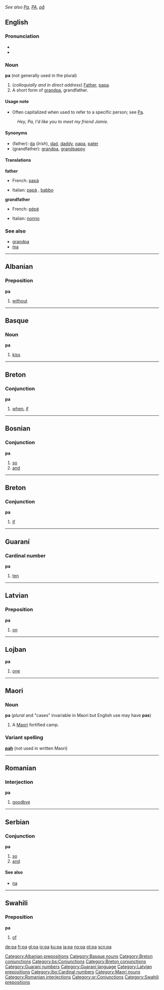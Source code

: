 ''See also [[Pa]], [[PA]], [[på]]''
==English==
===Pronunciation===
*{{IPA|/paː/}}
*{{SAMPA|/pa:/}}

===Noun===
'''pa''' (not generally used in the plural)

#(''colloquially and in direct address'') [[Father]], [[papa]].
#A short form of [[grandpa]], grandfather.

====Usage note====
*Often capitalized when used to refer to a specific person; see [[Pa]].
:''Hey, Pa, I'd like you to meet my friend Jamie.''

====Synonyms====
*(father): [[da]] (''Irish''), [[dad]], [[daddy]], [[papa]], [[pater]]
*(grandfather): [[grandpa]], [[grandpappy]]

====Translations====

'''father'''
{{top}}
*French: [[papà#French|papà]] {{m}}
{{mid}}
*Italian: [[papà#Italian|papà]] {{m}}, [[babbo#Italian|babbo]] {{m}}
{{bottom}}

'''grandfather'''
{{top}}
*French: [[pépé]] {{m}}
{{mid}}
*Italian: [[nonno]] {{m}}
{{bottom}}

===See also===
*[[grandpa]]
*[[ma]]

----

==Albanian==
===Preposition===
'''pa'''

# [[without]]

[[Category:Albanian prepositions]]

----

==Basque==
===Noun===
'''pa'''

# [[kiss]]

[[Category:Basque nouns]]

----

==Breton==
===Conjunction===
'''pa'''

# [[when]], [[if]]

[[Category:Breton conjunctions]]

----

==Bosnian==
===Conjunction===
'''pa'''
#[[so]]
#[[and]]
[[Category:bs:Conjunctions]]


----

==Breton==
===Conjunction===
'''pa'''

# [[if]]

[[Category:Breton conjunctions]]

----

==Guaraní==
===Cardinal number===
'''pa'''

#[[ten]]

[[Category:Guarani numbers]]
[[Category:Guaraní language]]


----

==Latvian==
===Preposition===
'''pa'''

# [[on]]

[[Category:Latvian prepositions]]


----

==Lojban==
'''pa'''
#[[one]]
[[Category:jbo:Cardinal numbers]]


----

==Maori==
===Noun===
'''pa''' (''plural'' and "cases" invariable in Maori but English use may have '''pas''')
#A [[Maori]] fortified camp.

===Variant spelling===
'''[[pah]]''' (not used in written Maori)
[[Category:Maori nouns]]


----

==Romanian==
===Interjection===
'''pa'''
#[[goodbye]]
[[Category:Romanian interjections]]


----

==Serbian==
===Conjunction===
'''pa'''
#[[so]]
#[[and]]
====See also====
*[[па#Serbian|па]]
[[Category:sr:Conjunctions]]


----

==Swahili==
===Preposition===
'''pa'''

# [[of]]

[[Category:Swahili prepositions]]

[[de:pa]]
[[fr:pa]]
[[gl:pa]]
[[io:pa]]
[[ku:pa]]
[[ja:pa]]
[[no:pa]]
[[pt:pa]]
[[scn:pa]]